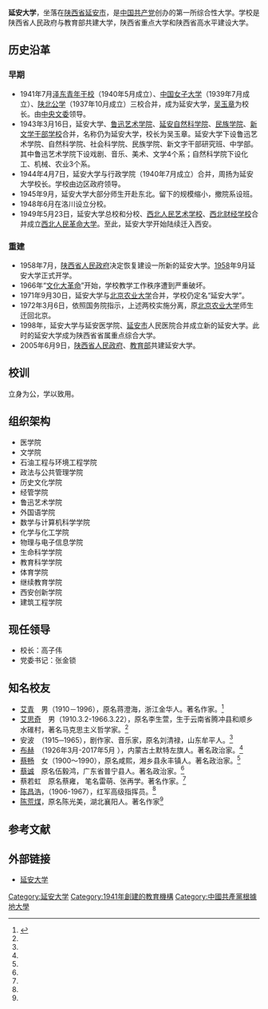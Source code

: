 {{Infobox university
| name = 延安大学
| EnglishName = YAN'AN UNIVERSITY
| native_name = 
| image = [[File:YANAN_UNIVERSITY.png|250px]]
| caption = 
| latin_name = 
| motto = 立身为公 学以致用
| zhmotto = 
| established = 1941年
| closed = 
| re-established = 
| anniversary = 
| type = [[公立大学|公立大学]]<br />[[省部共建大学|省部共建制高等院校]]<br />陕西省重点大学
| religious = 
| endowment = 
| officer_in_charge = 
| chairman_label = 
| chairman = 
| secretary = [[张金锁_(1962年)|张金锁]]
| chancellor = 
| president = [[高子伟|高子伟]]
| vice-president = [[武忠远|武忠远]]、[[杨伟宏|杨伟宏]]、[[付峰|付峰]]、[[吕达|吕达]]、[[谭虎娃|谭虎娃]]
| superintendent = 
| provost = 
| vice_chancellor = 
| principal = 
| dean = 
| director = 
| head_label = 党委副书记
| head = [[王顺_(1963年)|王顺]]、[[苏醒仁|苏醒仁]]、[[陈华_(1967年)|陈华]]
| faculty = 
| staff = 1,596人(2021年)
| students = 19,832人(2021年)
| undergrad = 16,691人(2021年)
| postgrad = 3,106人(2021年)
| doctoral = 
| 国防生 = 
| other = 
| address = {{PRC}}[[陕西省|陕西省]][[延安市|延安市]]圣地路580号
| country = 
| state = 
| province = 
| city = 
| color = 
| campus = 
| area = 
| covered_area = 
| former_names = 
| free_label = 
| free = 
| colors = 
| nickname = 
| mascot = 
| magazine = 
| athlete = 
| conference = 
| books = 
| legal_person = 
| affiliations = [[File:National_Emblem_of_the_People's_Republic_of_China.svg|18px]][[中华人民共和国|中华人民共和国]][[陕西省人民政府|陕西省人民政府]]<br />[[File:National_Emblem_of_the_People's_Republic_of_China.svg|18px]][[中华人民共和国教育部|中华人民共和国教育部]]
| zip = 716000
| telephone = {{Tel|86|911|2332015}}
| fax = {{Tel|86|911|2333677}}
| website = [http://www.yau.edu.cn/ 延安大学]
| logo = 
| footnotes = 
}}
'''延安大学'''，坐落在[[陕西省|陕西省]][[延安市|延安市]]，是[[中国共产党|中国共产党]]创办的第一所综合性大学。学校是陕西省人民政府与教育部共建大学，陕西省重点大学和陕西省高水平建设大学。

==历史沿革==

===早期===
*1941年7月[[泽东青年干校|泽东青年干校]]（1940年5月成立）、[[中国女子大学|中国女子大学]]（1939年7月成立）、[[陕北公学|陕北公学]]（1937年10月成立）三校合并，成为延安大学，[[吴玉章|吴玉章]]为校长。由[[中央文委|中央文委]]领导。
*1943年3月16日，延安大学、[[鲁迅艺术学院|鲁迅艺术学院]]、[[延安自然科学院|延安自然科学院]]、[[民族学院|民族学院]]、[[新文学干部学校|新文学干部学校]]合并，名称仍为延安大学，校长为吴玉章。延安大学下设鲁迅艺术学院、自然科学院、社会科学院、民族学院、新文字干部研究班、中学部。其中鲁迅艺术学院下设戏剧、音乐、美术、文学4个系；自然科学院下设化工、机械、农业3个系。
*1944年4月7日，延安大学与行政学院（1940年7月成立）合并，周扬为延安大学校长。学校由边区政府领导。
*1945年9月，延安大学大部分师生开赴东北。留下的规模缩小，撤院系设班。
*1948年6月在洛川设立分校。
*1949年5月23日，延安大学总校和分校、[[西北人民艺术学校|西北人民艺术学校]]、[[西北财经学校|西北财经学校]]合并成立[[西北人民革命大学|西北人民革命大学]]。至此，延安大学开始陆续迁入西安。

===重建===
*1958年7月，[[陕西省人民政府|陕西省人民政府]]决定恢复建设一所新的延安大学。[[1958年|1958]]年9月延安大学正式开学。
*1966年“[[文化大革命|文化大革命]]”开始，学校教学工作秩序遭到严重破坏。
*1971年9月30日，延安大学与[[北京农业大学|北京农业大学]]合并，学校仍定名“延安大学”。
*1972年3月6日，依照国务院指示，上述两校实施分离，原[[北京农业大学|北京农业大学]]师生迁回北京。
*1998年，延安大学与延安医学院、[[延安市|延安市]]人民医院合并成立新的延安大学。此时的延安大学成为陕西省省属重点综合大学。
*2005年6月9日，[[陕西省人民政府|陕西省人民政府]]、[[中华人民共和国教育部|教育部]]共建延安大学。

==校训==
立身为公，学以致用。

==组织架构==
*医学院 
*文学院 
*石油工程与环境工程学院
*政法与公共管理学院 
*历史文化学院 
*经管学院
*鲁迅艺术学院 
*外国语学院 
*数学与计算机科学学院 
*化学与化工学院 
*物理与电子信息学院 
*生命科学学院 
*教育科学学院 
*体育学院 
*继续教育学院 
*西安创新学院
*建筑工程学院

==现任领导==
*校长：高子伟
*党委书记：张金锁

== 知名校友 ==
* [[艾青|艾青]]　男（1910－1996），原名蒋澄海，浙江金华人。著名作家。<ref name=":0">{{Cite web|url=http://www.yau.edu.cn/xqzl/ydmr.htm|title=延大名人|accessdate=2017-04-12|work=延安大学|archive-date=2022-02-12|archive-url=https://web.archive.org/web/20220212034936/https://www.yau.edu.cn/xqzl/ydmr.htm}}</ref>
* [[艾思奇|艾思奇]]　男（1910.3.2-1966.3.22），原名李生萱，生于云南省腾冲县和顺乡水碓村，著名马克思主义哲学家。<ref name=":0" />
* 安波　（1915─1965），剧作家、音乐家，原名刘清禄，山东牟平人。<ref name=":0" />
* [[布赫|布赫]]　（1926年3月-2017年5月 ），内蒙古土默特左旗人。著名政治家。<ref name=":0" />
* [[蔡畅|蔡畅]]　女（1900～1990），原名咸熙，湘乡县永丰镇人。著名政治家。<ref name=":0" />
* [[蔡诚|蔡诚]]　原名伍毅鸿，广东省普宁县人。著名政治家。<ref name=":0" />
* 蔡若虹　原名蔡雍， 笔名雷萌、张再学。著名作家。<ref name=":0" />
* [[陈昌浩|陈昌浩]]，（1906-1967），红军高级指挥员。<ref name=":0" />
* [[陈荒煤|陈荒煤]]，原名陈光美，湖北襄阳人。著名作家<ref name=":0" />

==参考文献==
{{Reflist}}

== 外部链接 ==
* [http://www.yau.edu.cn/xqzl/xxjj.htm 延安大学] {{Wayback|url=http://www.yau.edu.cn/xqzl/xxjj.htm |date=20210813034146 }}

{{延安市}}
{{中华人民共和国省部共建制高等院校}}
{{延河高校人才培养联盟}}
{{陕西高等院校}}

{{Authority control}}
[[Category:延安大学|Category:延安大学]]
[[Category:1941年創建的教育機構|Category:1941年創建的教育機構]]
[[Category:中國共產黨根據地大學|Category:中國共產黨根據地大學]]